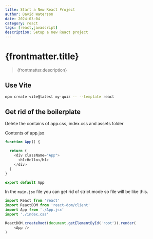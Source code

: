```yaml
---
title: Start a New React Project
author: David Waterson
date: 2024-03-04
category: react
tags: [react,javascript]
description: Setup a new React project
---
```

# {frontmatter.title}
> {frontmatter.description}
## Use Vite


```bash
npm create vite@latest my-quiz -- --template react
```

## Get rid of the boilerplate

Delete the contains of app.css, index.css and assets folder



Contents of app.jsx
```js
function App() {

  return (
    <div className="App">
      <h1>Hello</h1>
    </div>
  )
}

export default App
```

In the `main.jsx` file you can get rid of strict mode so file will be like this.

```js
import React from 'react'
import ReactDOM from 'react-dom/client'
import App from './App.jsx'
import './index.css'

ReactDOM.createRoot(document.getElementById('root')).render(
    <App />
)

```